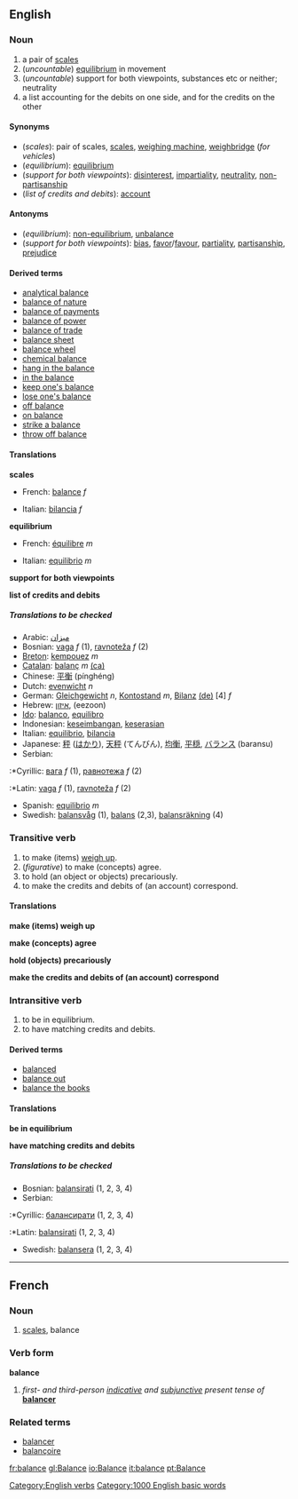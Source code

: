 ==English==
=== Noun ===
{{en-noun-reg-both}}

# a pair of [[scales]]
#(''uncountable'') [[equilibrium]] in movement
#(''uncountable'')  support for both viewpoints, substances etc or neither; neutrality
# a list accounting for the debits on one side, and for the credits on the other

====Synonyms====
*(''scales''): pair of scales, [[scales]], [[weighing machine]], [[weighbridge]] (''for vehicles'')
*(''equilibrium''): [[equilibrium]]
*(''support for both viewpoints''): [[disinterest]], [[impartiality]], [[neutrality]], [[non-partisanship]]
*(''list of credits and debits''): [[account]]

====Antonyms====
*(''equilibrium''): [[non-equilibrium]], [[unbalance]]
*(''support for both viewpoints''): [[bias]], [[favor]]/[[favour]], [[partiality]], [[partisanship]], [[prejudice]]

====Derived terms====
*[[analytical balance]]
*[[balance of nature]]
*[[balance of payments]]
*[[balance of power]]
*[[balance of trade]]
*[[balance sheet]]
*[[balance wheel]]
*[[chemical balance]]
*[[hang in the balance]]
*[[in the balance]]
*[[keep one's balance]]
*[[lose one's balance]]
*[[off balance]]
*[[on balance]]
*[[strike a balance]]
*[[throw off balance]]

==== Translations ====

'''scales'''
{{top}}
*French: [[balance#French|balance]] ''f''
{{mid}}
*Italian: [[bilancia]] ''f''
{{bottom}}

'''equilibrium'''
{{top}}
*French: [[équilibre]] ''m''
{{mid}}
*Italian: [[equilibrio#Italian|equilibrio]] ''m''
{{bottom}}

'''support for both viewpoints'''
{{top}}
{{mid}}
{{bottom}}

'''list of credits and debits'''
{{top}}
{{mid}}
{{bottom}}

=====Translations to be checked=====
{{checktrans}}
<!--Remove this section once all the translations below have been checked and transferred to the correct table(s).-->

*Arabic: [[ميزان]]
*Bosnian: [[vaga]] ''f'' (1), [[ravnoteža]] ''f'' (2)
*[[Breton]]: [[kempouez]] ''m''
*[[Catalan]]: [[balanç]] ''m'' [[:ca:balanç|(ca)]] 
*Chinese: [[平衡]] (pínghéng)
*Dutch: [[evenwicht]] ''n''
*German: [[Gleichgewicht]] ''n'', [[Kontostand]] ''m'', [[Bilanz]] [[:de:Bilanz|(de)]] [4] ''f''
*Hebrew: [[איזון]], (eezoon)
*[[Ido]]: [[balanco]], [[equilibro]]
*Indonesian: [[imbang|keseimbangan]], [[serasi|keserasian]]
*Italian: [[equilibrio]], [[bilancia]]
*Japanese: [[秤]] ([[はかり]]), [[天秤]] (てんびん), [[均衡]], [[平穏]], [[バランス]] (baransu)
*Serbian:
:*Cyrillic: [[вага]] ''f'' (1), [[равнотежа]] ''f'' (2)
:*Latin: [[vaga]] ''f'' (1), [[ravnoteža]] ''f'' (2)
*Spanish: [[equilibrio]] ''m''
*Swedish: [[balansvåg]] (1), [[balans]] (2,3), [[balansräkning]] (4)

===Transitive verb===
[[Category:English verbs]]
{{en-infl-reg-other-e|balanc|e}}

#to make (items) [[weigh up]].
#(''figurative'') to make (concepts) agree.
#to hold (an object or objects) precariously.
#to make the credits and debits of (an account) correspond.

====Translations====

'''make (items) weigh up'''
{{top}}
{{mid}}
{{bottom}}

'''make (concepts) agree'''
{{top}}
{{mid}}
{{bottom}}

'''hold (objects) precariously'''
{{top}}
{{mid}}
{{bottom}}

'''make the credits and debits of (an account) correspond'''
{{top}}
{{mid}}
{{bottom}}

===Intransitive verb===
{{en-infl-reg-other-e|balanc|e}}

#to be in equilibrium.
#to have matching credits and debits.

====Derived terms====
*[[balanced]]<!--adjective-->
*[[balance out]]
*[[balance the books]]

====Translations====

'''be in equilibrium'''
{{top}}
{{mid}}
{{bottom}}

'''have matching credits and debits'''
{{top}}
{{mid}}
{{bottom}}

=====Translations to be checked=====
{{checktrans}}
<!--Remove this section once all the translations below have been checked and transferred to the correct table(s).-->

*Bosnian: [[balansirati]] (1, 2, 3, 4)
*Serbian:
:*Cyrillic: [[балансирати]] (1, 2, 3, 4)
:*Latin: [[balansirati]] (1, 2, 3, 4)
*Swedish: [[balansera]] (1, 2, 3, 4)

----
==French==
===Noun===
{{fr-noun-reg|f}}

#[[scales]], balance

===Verb form===
'''balance'''

#''first- and third-person [[indicative]] and [[subjunctive]] present tense of'' '''[[balancer]]'''

===Related terms===
*[[balancer]]
*[[balançoire]]

[[Category:1000 English basic words]]

[[fr:balance]]
[[gl:Balance]]
[[io:Balance]]
[[it:balance]]
[[pt:Balance]]